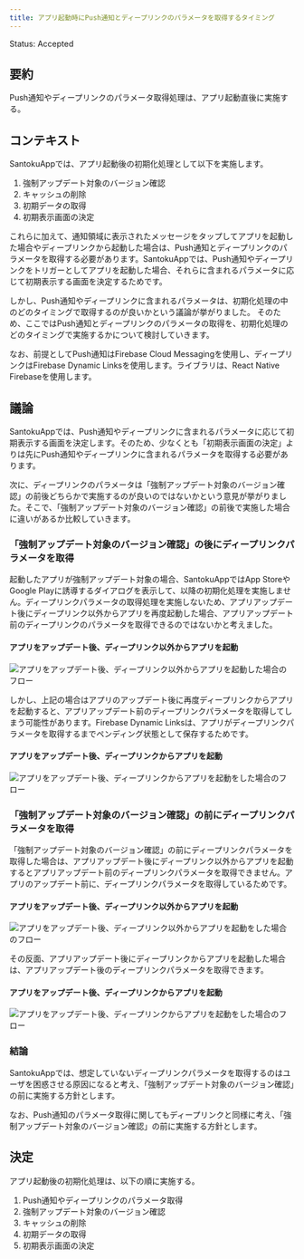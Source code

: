 ```yaml
---
title: アプリ起動時にPush通知とディープリンクのパラメータを取得するタイミング
---
```


Status: Accepted

<!--
Proposed: 提案中
Accepted: 採用
Rejected: 却下
Superseded: 廃止
-->

## 要約

Push通知やディープリンクのパラメータ取得処理は、アプリ起動直後に実施する。

## コンテキスト

SantokuAppでは、アプリ起動後の初期化処理として以下を実施します。

1. 強制アップデート対象のバージョン確認
1. キャッシュの削除
1. 初期データの取得
1. 初期表示画面の決定

これらに加えて、通知領域に表示されたメッセージをタップしてアプリを起動した場合やディープリンクから起動した場合は、Push通知とディープリンクのパラメータを取得する必要があります。SantokuAppでは、Push通知やディープリンクをトリガーとしてアプリを起動した場合、それらに含まれるパラメータに応じて初期表示する画面を決定するためです。

しかし、Push通知やディープリンクに含まれるパラメータは、初期化処理の中のどのタイミングで取得するのが良いかという議論が挙がりました。
そのため、ここではPush通知とディープリンクのパラメータの取得を、初期化処理のどのタイミングで実施するかについて検討していきます。

なお、前提としてPush通知はFirebase Cloud Messagingを使用し、ディープリンクはFirebase Dynamic Linksを使用します。ライブラリは、React Native Firebaseを使用します。

## 議論

SantokuAppでは、Push通知やディープリンクに含まれるパラメータに応じて初期表示する画面を決定します。そのため、少なくとも「初期表示画面の決定」よりは先にPush通知やディープリンクに含まれるパラメータを取得する必要があります。

次に、ディープリンクのパラメータは「強制アップデート対象のバージョン確認」の前後どちらかで実施するのが良いのではないかという意見が挙がりました。そこで、「強制アップデート対象のバージョン確認」の前後で実施した場合に違いがあるか比較していきます。

### 「強制アップデート対象のバージョン確認」の後にディープリンクパラメータを取得

起動したアプリが強制アップデート対象の場合、SantokuAppではApp StoreやGoogle Playに誘導するダイアログを表示して、以降の初期化処理を実施しません。ディープリンクパラメータの取得処理を実施しないため、アプリアップデート後にディープリンク以外からアプリを再度起動した場合、アプリアップデート前のディープリンクのパラメータを取得できるのではないかと考えました。

#### アプリをアップデート後、ディープリンク以外からアプリを起動
![アプリをアップデート後、ディープリンク以外からアプリを起動した場合のフロー](assets/adr-005-deep-links-flow1.drawio.png)

しかし、上記の場合はアプリのアップデート後に再度ディープリンクからアプリを起動すると、アプリアップデート前のディープリンクパラメータを取得してしまう可能性があります。Firebase Dynamic Linksは、アプリがディープリンクパラメータを取得するまでペンディング状態として保存するためです。

#### アプリをアップデート後、ディープリンクからアプリを起動
![アプリをアップデート後、ディープリンクからアプリを起動をした場合のフロー](assets/adr-005-deep-links-flow2.drawio.png)

### 「強制アップデート対象のバージョン確認」の前にディープリンクパラメータを取得

「強制アップデート対象のバージョン確認」の前にディープリンクパラメータを取得した場合は、アプリアップデート後にディープリンク以外からアプリを起動するとアプリアップデート前のディープリンクパラメータを取得できません。アプリのアップデート前に、ディープリンクパラメータを取得しているためです。

#### アプリをアップデート後、ディープリンク以外からアプリを起動
![アプリをアップデート後、ディープリンク以外からアプリを起動をした場合のフロー](assets/adr-005-deep-links-flow3.drawio.png)

その反面、アプリアップデート後にディープリンクからアプリを起動した場合は、アプリアップデート後のディープリンクパラメータを取得できます。

#### アプリをアップデート後、ディープリンクからアプリを起動
![アプリをアップデート後、ディープリンクからアプリを起動をした場合のフロー](assets/adr-005-deep-links-flow4.drawio.png)

### 結論

SantokuAppでは、想定していないディープリンクパラメータを取得するのはユーザを困惑させる原因になると考え、「強制アップデート対象のバージョン確認」の前に実施する方針とします。

なお、Push通知のパラメータ取得に関してもディープリンクと同様に考え、「強制アップデート対象のバージョン確認」の前に実施する方針とします。

## 決定

アプリ起動後の初期化処理は、以下の順に実施する。

1. Push通知やディープリンクのパラメータ取得
1. 強制アップデート対象のバージョン確認
1. キャッシュの削除
1. 初期データの取得
1. 初期表示画面の決定
